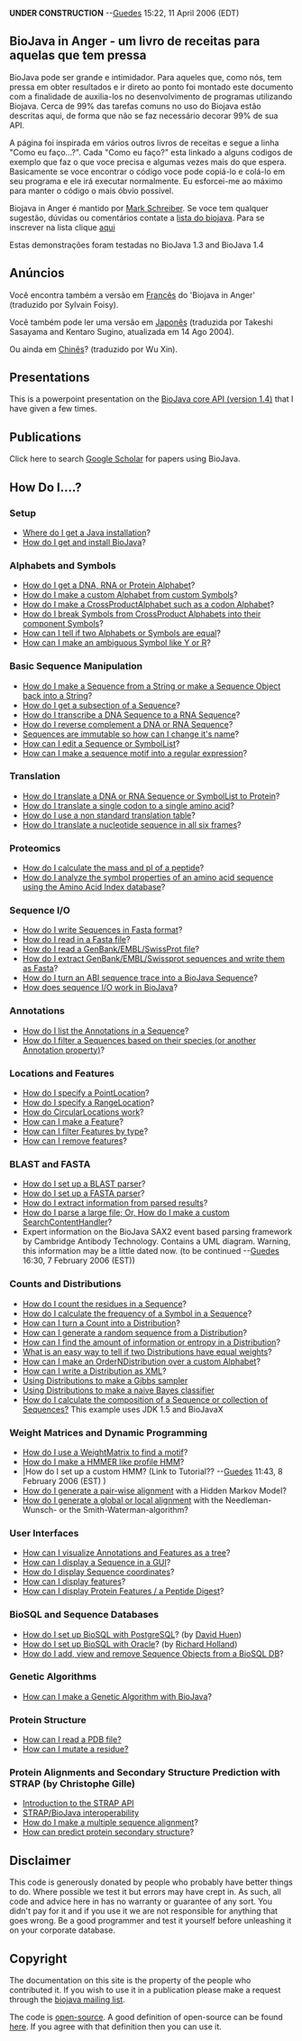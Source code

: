 '''UNDER CONSTRUCTION''' --[[User:Guedes|Guedes]] 15:22, 11 April 2006 (EDT)

== BioJava in Anger - um livro de receitas para aquelas que tem pressa  ==

BioJava pode ser grande e intimidador. Para aqueles que, como nós, tem pressa em obter resultados e ir direto ao ponto foi montado este documento com a finalidade de auxilia-los no desenvolvimento de programas utilizando Biojava. Cerca de 99% das tarefas comuns no uso do Biojava estão descritas aqui, de forma que não se faz necessário decorar 99% de sua API.

A página foi inspirada em vários outros livros de receitas e segue a linha "Como eu faço...?". Cada "Como eu faço?" esta linkado a alguns codigos de exemplo que faz o que voce precisa e algumas vezes mais do que espera. Basicamente se voce encontrar o código voce pode copiá-lo e colá-lo em seu programa e ele irá executar normalmente. Eu esforcei-me ao máximo para manter o código o mais óbvio possível.

Biojava in Anger é mantido por [[User:Mark|Mark Schreiber]]. Se voce tem qualquer sugestão, dúvidas ou comentários contate a [mailto:biojava-l@biojava.org lista do biojava]. Para se inscrever na lista clique [http://biojava.org/mailman/listinfo/biojava-l aqui]


Estas demonstrações foram testadas no BioJava 1.3 and BioJava 1.4

== Anúncios ==

Você encontra também a versão em [[Biojava:CookbookFrench|Francês]] do 'Biojava in Anger' (traduzido por Sylvain Foisy).

Você também pode ler uma versão em [http://www.geocities.jp/bio_portal/bj_in_anger_ja/ Japonês] (traduzida por Takeshi Sasayama and Kentaro Sugino, atualizada em 14 Ago 2004).

Ou ainda em [http://www.cbi.pku.edu.cn/chinese/documents/PUMA/biojava/index-cn.html Chinês]? (traduzido por Wu Xin).

== Presentations ==

This is a powerpoint presentation on the [http://www.biojava.org/docs/bj_in_anger/BioJavaAPI.ppt BioJava core API (version 1.4)] that I have given a few times.

== Publications ==

Click here to search [http://scholar.google.com/scholar?q=biojava Google Scholar] for papers using BioJava.

== How Do I....? ==

=== Setup ===

* [http://java.sun.com/downloads/ Where do I get a Java installation]?
* [[BioJava:GetStarted|How do I get and install BioJava]]?

=== Alphabets and Symbols ===

* [[Biojava:Cookbook:Alphabets|How do I get a DNA, RNA or Protein Alphabet]]?
* [[Biojava:Cookbook:Alphabets:Custom|How do I make a custom Alphabet from custom Symbols]]?
* [[Biojava:Cookbook:Alphabets:CrossProduct|How do I make a CrossProductAlphabet such as a codon Alphabet]]?
* [[Biojava:Cookbook:Alphabets:Component|How do I break Symbols from CrossProduct Alphabets into their component Symbols]]?
* [[Biojava:Cookbook:Alphabets:Cononical|How can I tell if two Alphabets or Symbols are equal]]?
* [[Biojava:Cookbook:Alphabets:Ambiguous|How can I make an ambiguous Symbol like Y or R]]?

=== Basic Sequence Manipulation ===

* [[Biojava:Cookbook:Sequence|How do I make a Sequence from a String or make a Sequence Object back into a String]]?
* [[Biojava:Cookbook:Sequence:SubSequence|How do I get a subsection of a Sequence]]?
* [[Biojava:Cookbook:Sequence:Transcribe|How do I transcribe a DNA Sequence to a RNA Sequence]]?
* [[Biojava:Cookbook:Sequence:Reverse|How do I reverse complement a DNA or RNA Sequence]]?
* [[Biojava:Cookbook:Sequence:ChangeName|Sequences are immutable so how can I change it's name]]?
* [[Biojava:Cookbook:Sequence:Edit|How can I edit a Sequence or SymbolList]]?
* [[Biojava:Cookbook:Sequence:Regex|How can I make a sequence motif into a regular expression]]?

=== Translation ===

* [[Biojava:Cookbook:Translation|How do I translate a DNA or RNA Sequence or SymbolList to Protein]]?
* [[Biojava:Cookbook:Translation:Single|How do I translate a single codon to a single amino acid]]?
* [[Biojava:Cookbook:Translation:NonStandart|How do I use a non standard translation table]]?
* [[Biojava:Cookbook:Translation:SixFrames|How do I translate a nucleotide sequence in all six frames]]?

=== Proteomics ===

* [[Biojava:Cookbook:Proteomics|How do I calculate the mass and pI of a peptide]]?
* [[Biojava:Cookbook:Proteomics:AAindex|How do I analyze the symbol properties of an amino acid sequence using the Amino Acid Index database]]?

=== Sequence I/O ===

* [[Biojava:Cookbook:SeqIO:WriteInFasta|How do I write Sequences in Fasta format]]?
* [[Biojava:Cookbook:SeqIO:ReadFasta|How do I read in a Fasta file]]?
* [[Biojava:Cookbook:SeqIO:ReadGES|How do I read a GenBank/EMBL/SwissProt file]]?
* [[Biojava:Cookbook:SeqIO:GBtoFasta|How do I extract GenBank/EMBL/Swissprot sequences and write them as Fasta]]?
* [[Biojava:Cookbook:SeqIO:ABItoSequence|How do I turn an ABI sequence trace into a BioJava Sequence]]?
* [[Biojava:Cookbook:SeqIO:Echo|How does sequence I/O work in BioJava]]?

=== Annotations ===

* [[BioJava:Cookbook:Annotations:List|How do I list the Annotations in a Sequence]]?
* [[BioJava:Cookbook:Annotations:Filter|How do I filter a Sequences based on their species (or another Annotation property)]]?

=== Locations and Features ===

* [[BioJava:Cookbook:Locations:Point|How do I specify a PointLocation]]?
* [[BioJava:Cookbook:Locations:Range|How do I specify a RangeLocation]]?
* [[BioJava:Cookbook:Locations:Circular|How do CircularLocations work]]?
* [[BioJava:Cookbook:Locations:Feature|How can I make a Feature]]?
* [[BioJava:Cookbook:Locations:Filter|How can I filter Features by type]]?
* [[BioJava:Cookbook:Locations:Remove|How can I remove features]]?

=== BLAST and FASTA ===

* [[BioJava:CookBook:Blast:Parser|How do I set up a BLAST parser]]?
* [[BioJava:CookBook:Fasta:Parser|How do I set up a FASTA parser]]?
* [[BioJava:CookBook:Blast:Extract|How do I extract information from parsed results]]?
* [[BioJava:CookBook:Blast:Echo|How do I parse a large file; Or, How do I make a custom SearchContentHandler]]?
* Expert information on the BioJava SAX2 event based parsing framework by Cambridge Antibody Technology. Contains a UML diagram. Warning, this information may be a little dated now. (to be continued --[[User:Guedes|Guedes]] 16:30, 7 February 2006 (EST))

=== Counts and Distributions ===

* [[BioJava:CookBook:Count:Residues|How do I count the residues in a Sequence]]?
* [[BioJava:CookBook:Count:Frequency|How do I calculate the frequency of a Symbol in a Sequence]]?
* [[BioJava:CookBook:Count:ToDistrib|How can I turn a Count into a Distribution]]?
* [[BioJava:CookBook:Distribution:RandomSeqs|How can I generate a random sequence from a Distribution]]?
* [[BioJava:CookBook:Distribution:Entropy|How can I find the amount of information or entropy in a Distribution]]?
* [[BioJava:CookBook:Distribution:Emission|What is an easy way to tell if two Distributions have equal weights]]?
* [[BioJava:CookBook:Distribution:Custom|How can I make an OrderNDistribution over a custom Alphabet]]?
* [[BioJava:CookBook:Distribution:XML|How can I write a Distribution as XML]]?
* [[BioJava:CookBook:Distribution:Gibbs|Using Distributions to make a Gibbs sampler]]
* [[BioJava:CookBook:Distribution:Bayes|Using Distributions to make a naive Bayes classifier]]
* [[Biojava:CookBook:Distribution:Composition|How do I calculate the composition of a Sequence or collection of Sequences?]] This example uses JDK 1.5 and BioJavaX

=== Weight Matrices and Dynamic Programming ===

* [[BioJava:CookBook:DP:WeightMatrix|How do I use a WeightMatrix to find a motif]]?
* [[BioJava:CookBook:DP:HMM|How do I make a HMMER like profile HMM]]?
* |How do I set up a custom HMM? (Link to Tutorial?? --[[User:Guedes|Guedes]] 11:43, 8 February 2006 (EST) )
* [[BioJava:CookBook:DP:PairWise|How do I generate a pair-wise alignment]] with a Hidden Markov Model?
* [[BioJava:CookBook:DP:PairWise2|How do I generate a global or local alignment]] with the Needleman-Wunsch- or the Smith-Waterman-algorithm?

=== User Interfaces ===

* [[BioJava:CookBook:Interfaces:ViewAsTree|How can I visualize Annotations and Features as a tree]]?
* [[BioJava:CookBook:Interfaces:ViewInGUI|How can I display a Sequence in a GUI]]?
* [[BioJava:CookBook:Interfaces:Coordinates|How do I display Sequence coordinates]]?
* [[BioJava:CookBook:Interfaces:Features|How can I display features]]?
* [[BioJava:CookBook:Interfaces:ProteinPeptideFeatures|How can I display Protein Features / a Peptide Digest]]?

=== BioSQL and Sequence Databases ===

* [[BioJava:CookBook:BioSQL:SetupPostGre|How do I set up BioSQL with PostgreSQL]]? (by [[User:David|David Huen]])
* [[BioJava:CookBook:BioSQL:SetupOracle|How do I set up BioSQL with Oracle]]? (by [[User:Richard|Richard Holland]])
* [[BioJava:CookBook:BioSQL:Manage|How do I add, view and remove Sequence Objects from a BioSQL DB]]?

=== Genetic Algorithms ===

* [[BioJava:CookBook:GA|How can I make a Genetic Algorithm with BioJava]]?

=== Protein Structure ===

* [[BioJava:CookBook:PDB:read|How can I read a PDB file?]]
* [[BioJava:CookBook:PDB:mutate|How can I mutate a residue?]]

=== Protein Alignments and Secondary Structure Prediction with STRAP (by Christophe Gille) ===

* [http://www.charite.de/bioinf/strap/Scripting.html Introduction to the STRAP API]
* [http://www.charite.de/bioinf/strap/biojava.html STRAP/BioJava interoperability]
* [http://www.charite.de/bioinf/strap/biojavaInAnger_SequenceAligner.html How do I make a multiple sequence alignment]?
* [http://www.charite.de/bioinf/strap/biojavaInAnger_SecondaryStructure_Predictor.html How can predict protein secondary structure]?

== Disclaimer ==

This code is generously donated by people who probably have better things to do. Where possible we test it but errors may have crept in. As such, all code and advice here in has no warranty or guarantee of any sort. You didn't pay for it and if you use it we are not responsible for anything that goes wrong. Be a good programmer and test it yourself before unleashing it on your corporate database.

== Copyright ==

The documentation on this site is the property of the people who contributed it. If you wish to use it in a publication please make a request through the [mailto:biojava-l@biojava.org biojava mailing list].

The code is [[wp:Open source|open-source]]. A good definition of open-source can be found [http://www.opensource.org/docs/definition_plain.php here]. If you agree with that definition then you can use it.
